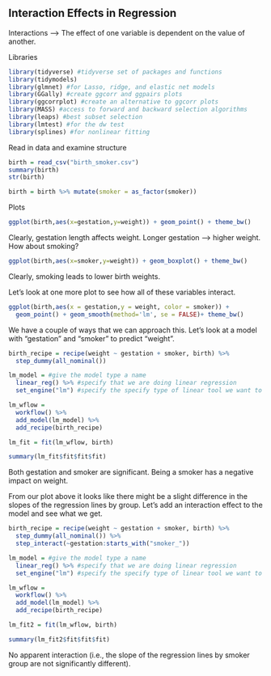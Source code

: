 ## Interaction Effects in Regression

Interactions --> The effect of one variable is dependent on the value of another.

Libraries
```{r}
library(tidyverse) #tidyverse set of packages and functions
library(tidymodels)
library(glmnet) #for Lasso, ridge, and elastic net models 
library(GGally) #create ggcorr and ggpairs plots
library(ggcorrplot) #create an alternative to ggcorr plots
library(MASS) #access to forward and backward selection algorithms
library(leaps) #best subset selection
library(lmtest) #for the dw test
library(splines) #for nonlinear fitting
```

Read in data and examine structure
```{r}
birth = read_csv("birth_smoker.csv")
summary(birth)
str(birth)
```
```{r}
birth = birth %>% mutate(smoker = as_factor(smoker))
```


Plots  
```{r}
ggplot(birth,aes(x=gestation,y=weight)) + geom_point() + theme_bw()
```
Clearly, gestation length affects weight. Longer gestation --> higher weight. How about smoking?  
```{r}
ggplot(birth,aes(x=smoker,y=weight)) + geom_boxplot() + theme_bw()
```
Clearly, smoking leads to lower birth weights.  

Let's look at one more plot to see how all of these variables interact.  
```{r}
ggplot(birth,aes(x = gestation,y = weight, color = smoker)) + 
  geom_point() + geom_smooth(method='lm', se = FALSE)+ theme_bw()
```

We have a couple of ways that we can approach this. Let's look at a model with "gestation" and "smoker" to predict "weight".  

```{r}
birth_recipe = recipe(weight ~ gestation + smoker, birth) %>%
  step_dummy(all_nominal())

lm_model = #give the model type a name 
  linear_reg() %>% #specify that we are doing linear regression
  set_engine("lm") #specify the specify type of linear tool we want to use 

lm_wflow = 
  workflow() %>% 
  add_model(lm_model) %>% 
  add_recipe(birth_recipe)

lm_fit = fit(lm_wflow, birth)
```

```{r}
summary(lm_fit$fit$fit$fit)
```
Both gestation and smoker are significant. Being a smoker has a negative impact on weight.  

From our plot above it looks like there might be a slight difference in the slopes of the regression lines by group. Let's add an interaction effect to the model and see what we get. 
```{r}
birth_recipe = recipe(weight ~ gestation + smoker, birth) %>%
  step_dummy(all_nominal()) %>%
  step_interact(~gestation:starts_with("smoker_"))

lm_model = #give the model type a name 
  linear_reg() %>% #specify that we are doing linear regression
  set_engine("lm") #specify the specify type of linear tool we want to use 

lm_wflow = 
  workflow() %>% 
  add_model(lm_model) %>% 
  add_recipe(birth_recipe)

lm_fit2 = fit(lm_wflow, birth)
```

```{r}
summary(lm_fit2$fit$fit$fit)
```
No apparent interaction (i.e., the slope of the regression lines by smoker group are not significantly different).  

